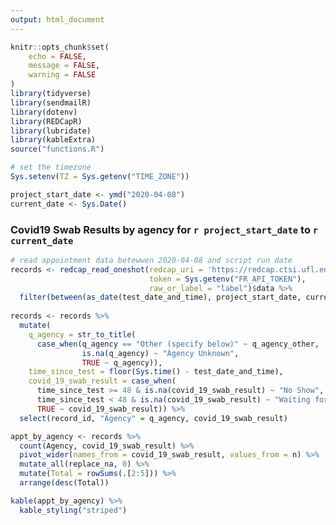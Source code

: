 ```yaml
---
output: html_document
---
```


```r
knitr::opts_chunk$set(
	echo = FALSE,
	message = FALSE,
	warning = FALSE
)
library(tidyverse)
library(sendmailR)
library(dotenv)
library(REDCapR)
library(lubridate)
library(kableExtra)
source("functions.R")

# set the timezone
Sys.setenv(TZ = Sys.getenv("TIME_ZONE"))

project_start_date <- ymd("2020-04-08")
current_date <- Sys.Date()
```

### Covid19 Swab Results by agency for `r project_start_date` to `r current_date`
```r
# read appointment data betewwen 2020-04-08 and script run date 
records <- redcap_read_oneshot(redcap_uri = 'https://redcap.ctsi.ufl.edu/redcap/api/',
                               token = Sys.getenv("FR_API_TOKEN"),
                               raw_or_label = "label")$data %>% 
  filter(between(as_date(test_date_and_time), project_start_date, current_date))
  
records <- records %>%
  mutate(
    q_agency = str_to_title(
      case_when(q_agency == "Other (specify below)" ~ q_agency_other, 
                is.na(q_agency) ~ "Agency Unknown",
                TRUE ~ q_agency)),
    time_since_test = floor(Sys.time() - test_date_and_time),
    covid_19_swab_result = case_when(
      time_since_test >= 48 & is.na(covid_19_swab_result) ~ "No Show",
      time_since_test < 48 & is.na(covid_19_swab_result) ~ "Waiting for Results",
      TRUE ~ covid_19_swab_result)) %>%
  select(record_id, "Agency" = q_agency, covid_19_swab_result)

appt_by_agency <- records %>% 
  count(Agency, covid_19_swab_result) %>% 
  pivot_wider(names_from = covid_19_swab_result, values_from = n) %>% 
  mutate_all(replace_na, 0) %>% 
  mutate(Total = rowSums(.[2:5])) %>% 
  arrange(desc(Total))

kable(appt_by_agency) %>% 
  kable_styling("striped")
```
